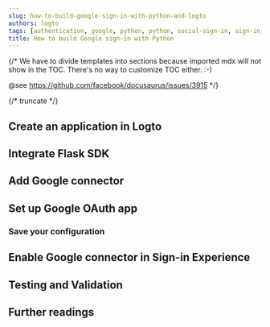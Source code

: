 ```yaml
---
slug: how-to-build-google-sign-in-with-python-and-logto
authors: logto
tags: [authentication, google, python, python, social-sign-in, sign-in, login]
title: How to build Google sign-in with Python
---
```


{/*
  We have to divide templates into sections because imported mdx will not show in the TOC.
  There's no way to customize TOC either. :-)

  @see https://github.com/facebook/docusaurus/issues/3915
*/}



{/* truncate */}

<Intro connector={connector} sdk="Python" link="https://www.python.org/" />

## Create an application in Logto

<CreateApplication type="Traditional web" framework="Flask" />

## Integrate Flask SDK

<IntegrateSdk />

## Add Google connector

<AddSocialConnector connector={connector} framework="Flask" />

## Set up Google OAuth app

<ConnectorGuide />

### Save your configuration

<SaveYourConfiguration connector={connector} />

## Enable Google connector in Sign-in Experience

<EnableSocialConnector connector={connector} />

## Testing and Validation

<TestingAndValidation connector={connector} sdk="Python" />

## Further readings

<FurtherReadings />